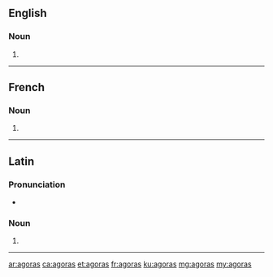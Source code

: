==English==

===Noun===
{{head|en|noun plural form}}

# {{plural of|agora|lang=en}}

----

==French==

===Noun===
{{head|fr|noun plural form|g=f}}

# {{plural of|agora|lang=fr}}

----

==Latin==

===Pronunciation===
* {{la-IPA|agorās}}

===Noun===
{{la-noun-form|agorās|f}}

# {{inflection of|agora||acc|p|lang=la}}

----

[[ar:agoras]]
[[ca:agoras]]
[[et:agoras]]
[[fr:agoras]]
[[ku:agoras]]
[[mg:agoras]]
[[my:agoras]]